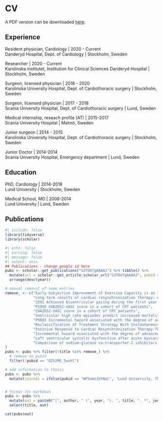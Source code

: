 # CV
A PDF version can be downloaded [here](https://github.com/reitancorp/cv/raw/master/cv/cv.pdf).

## Experience

Resident physician, Cardiology \| 2020 - Current\
Danderyd Hospital, Dept. of Cardiology \| Stockholm, Sweden

Researcher \| 2020 - Current\
Karolinska institutet, Institution for Clinical Sciences Danderyd Hospital \| Stockholm, Sweden

Surgeon, licensed physician \| 2018 - 2020\
Karolinska University Hospital, Dept. of Cardiothoracic surgery \| Stockholm, Sweden

Surgeon, licensed physician \| 2017 - 2018\
Scania University Hospital, Dept. of Cardiothoracic surgery \| Lund, Sweden

Medical internship, reseach profile (AT) \| 2015-2017\
Scania University Hospital \| Malmö, Sweden

Junior surgeon \| 2014 - 2015\
Karolinska University Hospital, Dept. of Cardiothoracic surgery \| Stockholm, Sweden

Junior Doctor \| 2014-2014\
Scania University Hospital, Emergency department \| Lund, Sweden

## Education

PhD, Cardiology \| 2014-2018\
Lund University \| Stockholm, Sweden

Medical School, MD \| 2008-2014\
Lund University \| Lund, Sweden

## Publications
```r
#| include: false
library(tidyverse)
library(scholar)
```


```r
#| echo: false
#| warning: false
#| message: false
#| output: asis
## Publications - change google id here
pubs <- scholar::get_publications("S3TOd7gAAAAJ") %>% tibble() %>%
  mutate(url = scholar::get_article_scholar_url("S3TOd7gAAAAJ", pubid = pubid)) %>%
  arrange(desc(year))

# manual removal of some entries
remove_ <- c("Early Subjective Improvement of Exercise Capacity is an Indpendent Predictor of Long Term Survival in Cardiac Resynchronization Therapy Patients",
             "Long-term results of cardiac resynchronization therapy: A comparison between CRT-pacemakers versus primary prophylactic CRT-defibrillators (vol 38, pg 758, 2015)",
             "3291 Achieved biventricular pacing during the first year of follow-up predicts long-term outcome in patients with heart failure treated with cardiac resynchronization therapy",
             "P1950 CHA2DS2-VASC score in a cohort of CRT patients",
             "CHA2DS2-VASC score in a cohort of CRT patients",
             "Ventricular high rate episodes predict increased mortality in heart failure patients treated with CRT (vol 49, pg 20, 2015)",
             "P5683 Incremental hazard associated with the degree of advanced intaratrial block in cardiac resynchronization therapy treated heart failure patients",
             "Reclassification of Treatment Strategy With Instantaneous Wave-Free Ratio and Fractional Flow Reserve",
             "Positive Response to Cardiac Resynchronization Therapy-The Role of NTproBNP",
             "Incremental hazard associated with the degree of advanced intaratrial block in cardiac resynchronization therapy treated heart failure patients",
             "Left ventricular systolic dysfunction after acute myocardial infarction is associated with a high symptom burden and worse secondary prevention",
             "Comparison of sodium-glucose co-transporter-2 inhibitors and glucagon-like peptide-1 receptor agonists in myocardial infarction patients with type 2 diabetes"
)
pubs <- pubs %>% filter(!title %in% remove_) %>%
  # remove on pubid
  filter(!pubid == "QIV2ME_5wuYC")

# add information to thesis
pubs <- pubs %>%
  mutate(journal = ifelse(pubid == "WF5omc3nYNoC", 'Lund University, Thesis', journal))


# format for markdown
pubs <- pubs %>% 
  mutate(out = paste0("[", author, " (", year, "). ", title, ". *", journal, "*. ", number,"](", url, ")\n\n")) %>%
  select(title, out)

cat(pubs$out)
```
